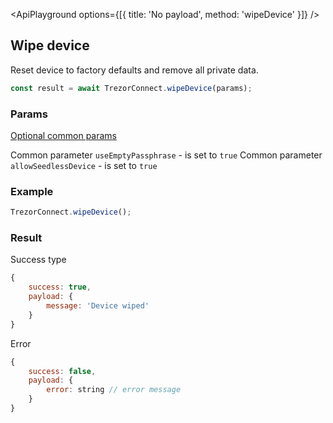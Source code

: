 
<ApiPlayground options={[{ title: 'No payload', method: 'wipeDevice' }]} />

## Wipe device

Reset device to factory defaults and remove all private data.

```javascript
const result = await TrezorConnect.wipeDevice(params);
```

### Params

[Optional common params](commonParams.md)

Common parameter `useEmptyPassphrase` - is set to `true`
Common parameter `allowSeedlessDevice` - is set to `true`

### Example

```javascript
TrezorConnect.wipeDevice();
```

### Result

Success type

```javascript
{
    success: true,
    payload: {
        message: 'Device wiped'
    }
}
```

Error

```javascript
{
    success: false,
    payload: {
        error: string // error message
    }
}
```
